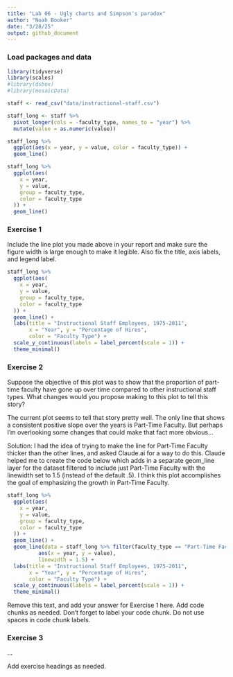 ```yaml
---
title: "Lab 06 - Ugly charts and Simpson's paradox"
author: "Noah Booker"
date: "3/28/25"
output: github_document
---
```


### Load packages and data

```r
library(tidyverse) 
library(scales)
#library(dsbox)
#library(mosaicData) 
```

```r
staff <- read_csv("data/instructional-staff.csv")

staff_long <- staff %>%
  pivot_longer(cols = -faculty_type, names_to = "year") %>%
  mutate(value = as.numeric(value))

staff_long %>%
  ggplot(aes(x = year, y = value, color = faculty_type)) +
  geom_line()

staff_long %>%
  ggplot(aes(
    x = year,
    y = value,
    group = faculty_type,
    color = faculty_type
  )) +
  geom_line()
```

### Exercise 1

Include the line plot you made above in your report and make sure the figure width is large enough to make it legible.
Also fix the title, axis labels, and legend label.

```r
staff_long %>%
  ggplot(aes(
    x = year,
    y = value,
    group = faculty_type,
    color = faculty_type
  )) +
  geom_line() +
  labs(title = "Instructional Staff Employees, 1975-2011",
       x = "Year", y = "Percentage of Hires",
       color = "Faculty Type") +
  scale_y_continuous(labels = label_percent(scale = 1)) +
  theme_minimal()
```


### Exercise 2

Suppose the objective of this plot was to show that the proportion of part-time faculty have gone up over time compared to other instructional staff types. What changes would you propose making to this plot to tell this story?

The current plot seems to tell that story pretty well. The only line that shows a consistent positive slope over the years is Part-Time Faculty. But perhaps I'm overlooking some changes that could make that fact more obvious...

Solution: I had the idea of trying to make the line for Part-Time Faculty thicker than the other lines, and asked Claude.ai for a way to do this. Claude helped me to create the code below which adds in a separate geom_line layer for the dataset filtered to include just Part-Time Faculty with the linewidth set to 1.5 (instead of the default .5). I think this plot accomplishes the goal of emphasizing the growth in Part-Time Faculty.

```r
staff_long %>%
  ggplot(aes(
    x = year,
    y = value,
    group = faculty_type,
    color = faculty_type
  )) +
  geom_line() +
  geom_line(data = staff_long %>% filter(faculty_type == "Part-Time Faculty"),
          aes(x = year, y = value),
          linewidth = 1.5) + 
  labs(title = "Instructional Staff Employees, 1975-2011",
       x = "Year", y = "Percentage of Hires",
       color = "Faculty Type") +
  scale_y_continuous(labels = label_percent(scale = 1)) +
  theme_minimal()
```
Remove this text, and add your answer for Exercise 1 here.
Add code chunks as needed.
Don't forget to label your code chunk.
Do not use spaces in code chunk labels.

### Exercise 3

...

Add exercise headings as needed.
